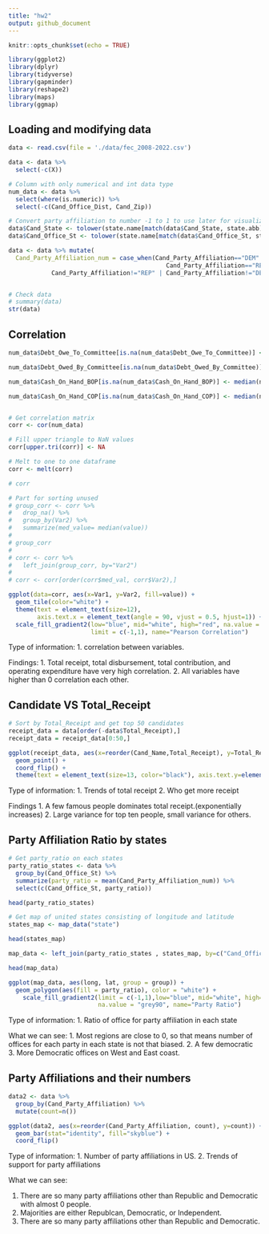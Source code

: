 ---
title: "hw2"
output: github_document
---

```{r setup, include=FALSE}
knitr::opts_chunk$set(echo = TRUE)
```



```{r, warning=FALSE, message=FALSE}
library(ggplot2)
library(dplyr)
library(tidyverse)
library(gapminder)
library(reshape2)
library(maps)
library(ggmap)
```

## Loading and modifying data

```{r}
data <- read.csv(file = './data/fec_2008-2022.csv')

data <- data %>% 
  select(-c(X))

# Column with only numerical and int data type
num_data <- data %>% 
  select(where(is.numeric)) %>% 
  select(-c(Cand_Office_Dist, Cand_Zip))

# Convert party affiliation to number -1 to 1 to use later for visualization
data$Cand_State <- tolower(state.name[match(data$Cand_State, state.abb)])
data$Cand_Office_St <- tolower(state.name[match(data$Cand_Office_St, state.abb)])

data <- data %>% mutate(
  Cand_Party_Affiliation_num = case_when(Cand_Party_Affiliation=="DEM" ~ 1,
                                            Cand_Party_Affiliation=="REP" ~ -1,
            Cand_Party_Affiliation!="REP" | Cand_Party_Affiliation!="DEM" ~ 0))


# Check data
# summary(data)
str(data)

```


## Correlation


```{r}

num_data$Debt_Owe_To_Committee[is.na(num_data$Debt_Owe_To_Committee)] <- median(num_data$Debt_Owe_To_Committee, na.rm=TRUE)

num_data$Debt_Owed_By_Committee[is.na(num_data$Debt_Owed_By_Committee)] <- median(num_data$Debt_Owed_By_Committee, na.rm=TRUE)

num_data$Cash_On_Hand_BOP[is.na(num_data$Cash_On_Hand_BOP)] <- median(num_data$Cash_On_Hand_BOP, na.rm=TRUE)

num_data$Cash_On_Hand_COP[is.na(num_data$Cash_On_Hand_COP)] <- median(num_data$Cash_On_Hand_COP, na.rm=TRUE)


# Get correlation matrix
corr <- cor(num_data)

# Fill upper triangle to NaN values
corr[upper.tri(corr)] <- NA

# Melt to one to one dataframe
corr <- melt(corr)

# corr

# Part for sorting unused
# group_corr <- corr %>% 
#   drop_na() %>% 
#   group_by(Var2) %>% 
#   summarize(med_value= median(value))
# 
# group_corr
# 
# corr <- corr %>% 
#   left_join(group_corr, by="Var2")
# 
# corr <- corr[order(corr$med_val, corr$Var2),]

```



```{r, fig1, fig.height = 10, fig.width = 12}
ggplot(data=corr, aes(x=Var1, y=Var2, fill=value)) +
  geom_tile(color="white") +
  theme(text = element_text(size=12),
        axis.text.x = element_text(angle = 90, vjust = 0.5, hjust=1)) +
  scale_fill_gradient2(low="blue", mid="white", high="red", na.value = "grey90",
                       limit = c(-1,1), name="Pearson Correlation")
```

Type of information:
1. correlation between variables.

Findings:
1. Total receipt, total disbursement, total contribution, and operating expenditure have very high correlation.
2. All variables have higher than 0 correlation each other.


## Candidate VS Total_Receipt

```{r, fig2, fig.height = 13, fig.width = 12}

# Sort by Total_Receipt and get top 50 candidates
receipt_data = data[order(-data$Total_Receipt),]
receipt_data = receipt_data[0:50,]

ggplot(receipt_data, aes(x=reorder(Cand_Name,Total_Receipt), y=Total_Receipt)) +
  geom_point() +
  coord_flip() +
  theme(text = element_text(size=13, color="black"), axis.text.y=element_text(colour="black"))
```

Type of information:
1. Trends of total receipt
2. Who get more receipt

Findings
1. A few famous people dominates total receipt.(exponentially increases)
2. Large variance for top ten people, small variance for others.


## Party Affiliation Ratio by states

```{r}
# Get party_ratio on each states
party_ratio_states <- data %>%
  group_by(Cand_Office_St) %>%
  summarize(party_ratio = mean(Cand_Party_Affiliation_num)) %>% 
  select(c(Cand_Office_St, party_ratio))

head(party_ratio_states)
```


```{r}

# Get map of united states consisting of longitude and latitude
states_map <- map_data("state")

head(states_map)

map_data <- left_join(party_ratio_states , states_map, by=c("Cand_Office_St" = "region"))

head(map_data)

```


```{r, fig2.5, fig.height = 10, fig.width = 17}
ggplot(map_data, aes(long, lat, group = group)) +
  geom_polygon(aes(fill = party_ratio), color = "white") +
    scale_fill_gradient2(limit = c(-1,1),low="blue", mid="white", high="red", 
                         na.value = "grey90", name="Party Ratio")
```


Type of information:
1. Ratio of office for party affiliation in each state


What we can see:
1. Most regions are close to 0, so that means number of offices for each party in each state is not that biased.
2. A few democratic
3. More Democratic offices on West and East coast.


## Party Affiliations and their numbers


```{r, fig3, fig.height = 17, fig.width = 10}
data2 <- data %>% 
  group_by(Cand_Party_Affiliation) %>% 
  mutate(count=n())

ggplot(data2, aes(x=reorder(Cand_Party_Affiliation, count), y=count)) +
  geom_bar(stat="identity", fill="skyblue") +
  coord_flip()
```

Type of information:
1. Number of party affiliations in US.
2. Trends of support for party affiliations

What we can see:

1. There are so many party affiliations other than Republic and Democratic with almost 0 people.
2. Majorities are either Republcan, Democratic, or Independent.
3. There are so many party affiliations other than Republic and Democratic.














